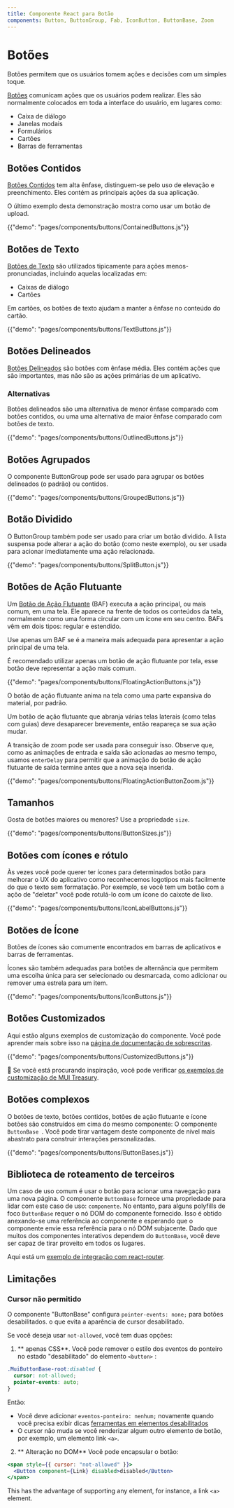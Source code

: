 ```yaml
---
title: Componente React para Botão
components: Button, ButtonGroup, Fab, IconButton, ButtonBase, Zoom
---
```


# Botões

<p class="description">Botões permitem que os usuários tomem ações e decisões com um simples toque.</p>

[Botões](https://material.io/design/components/buttons.html) comunicam ações que os usuários podem realizar. Eles são normalmente colocados em toda a interface do usuário, em lugares como:

- Caixa de diálogo
- Janelas modais
- Formulários
- Cartões
- Barras de ferramentas

## Botões Contidos

[Botões Contidos](https://material.io/design/components/buttons.html#contained-button) tem alta ênfase, distinguem-se pelo uso de elevação e preenchimento. Eles contém as principais ações da sua aplicação.

O último exemplo desta demonstração mostra como usar um botão de upload.

{{"demo": "pages/components/buttons/ContainedButtons.js"}}

## Botões de Texto

[Botões de Texto](https://material.io/design/components/buttons.html#text-button) são utilizados tipicamente para ações menos-pronunciadas, incluindo aquelas localizadas em:

- Caixas de diálogo
- Cartões

Em cartões, os botões de texto ajudam a manter a ênfase no conteúdo do cartão.

{{"demo": "pages/components/buttons/TextButtons.js"}}

## Botões Delineados

[Botões Delineados](https://material.io/design/components/buttons.html#outlined-button) são botões com ênfase média. Eles contém ações que são importantes, mas não são as ações primárias de um aplicativo.

### Alternativas

Botões delineados são uma alternativa de menor ênfase comparado com botões contidos, ou uma uma alternativa de maior ênfase comparado com botões de texto.

{{"demo": "pages/components/buttons/OutlinedButtons.js"}}

## Botões Agrupados

O componente ButtonGroup pode ser usado para agrupar os botões delineados (o padrão) ou contidos.

{{"demo": "pages/components/buttons/GroupedButtons.js"}}

## Botão Dividido

O ButtonGroup também pode ser usado para criar um botão dividido. A lista suspensa pode alterar a ação do botão (como neste exemplo), ou ser usada para acionar imediatamente uma ação relacionada.

{{"demo": "pages/components/buttons/SplitButton.js"}}

## Botões de Ação Flutuante

Um [Botão de Ação Flutuante](https://material.io/design/components/buttons-floating-action-button.html) (BAF) executa a ação principal, ou mais comum, em uma tela. Ele aparece na frente de todos os conteúdos da tela, normalmente como uma forma circular com um ícone em seu centro. BAFs vêm em dois tipos: regular e estendido.

Use apenas um BAF se é a maneira mais adequada para apresentar a ação principal de uma tela.

É recomendado utilizar apenas um botão de ação flutuante por tela, esse botão deve representar a ação mais comum.

{{"demo": "pages/components/buttons/FloatingActionButtons.js"}}

O botão de ação flutuante anima na tela como uma parte expansiva do material, por padrão.

Um botão de ação flutuante que abranja várias telas laterais (como telas com guias) deve desaparecer brevemente, então reapareça se sua ação mudar.

A transição de zoom pode ser usada para conseguir isso. Observe que, como as animações de entrada e saída são acionadas ao mesmo tempo, usamos `enterDelay` para permitir que a animação do botão de ação flutuante de saída termine antes que a nova seja inserida.

{{"demo": "pages/components/buttons/FloatingActionButtonZoom.js"}}

## Tamanhos

Gosta de botões maiores ou menores? Use a propriedade `size`.

{{"demo": "pages/components/buttons/ButtonSizes.js"}}

## Botões com ícones e rótulo

Às vezes você pode querer ter ícones para determinados botão para melhorar o UX do aplicativo como reconhecemos logotipos mais facilmente do que o texto sem formatação. Por exemplo, se você tem um botão com a açõo de "deletar" você pode rotulá-lo com um ícone do caixote de lixo.

{{"demo": "pages/components/buttons/IconLabelButtons.js"}}

## Botões de Ícone

Botões de ícones são comumente encontrados em barras de aplicativos e barras de ferramentas.

Ícones são também adequadas para botões de alternância que permitem uma escolha única para ser selecionado ou desmarcada, como adicionar ou remover uma estrela para um item.

{{"demo": "pages/components/buttons/IconButtons.js"}}

## Botões Customizados

Aqui estão alguns exemplos de customização do componente. Você pode aprender mais sobre isso na [página de documentação de sobrescritas](/customization/components/).

{{"demo": "pages/components/buttons/CustomizedButtons.js"}}

👑 Se você está procurando inspiração, você pode verificar [os exemplos de customização de MUI Treasury](https://mui-treasury.com/components/button).

## Botões complexos

O botões de texto, botões contidos, botões de ação flutuante e ícone botões são construídos em cima do mesmo componente: O componente `ButtonBase `. Você pode tirar vantagem deste componente de nível mais abastrato para construir interações personalizadas.

{{"demo": "pages/components/buttons/ButtonBases.js"}}

## Biblioteca de roteamento de terceiros

Um caso de uso comum é usar o botão para acionar uma navegação para uma nova página. O componente `ButtonBase` fornece uma propriedade para lidar com este caso de uso: `componente`. No entanto, para alguns polyfills de foco `ButtonBase` requer o nó DOM do componente fornecido. Isso é obtido anexando-se uma referência ao componente e esperando que o componente envie essa referência para o nó DOM subjacente. Dado que muitos dos componentes interativos dependem do `ButtonBase`, você deve ser capaz de tirar proveito em todos os lugares.

Aqui está um [exemplo de integração com react-router](/guides/composition/#button).

## Limitações

### Cursor não permitido

O componente "ButtonBase" configura `pointer-events: none;` para botões desabilitados. o que evita a aparência de cursor desabilitado.

Se você deseja usar `not-allowed`, você tem duas opções:

1. ** apenas CSS**. Você pode remover o estilo dos eventos do ponteiro no estado "desabilitado" do elemento `<button>` :

```css
.MuiButtonBase-root:disabled {
  cursor: not-allowed;
  pointer-events: auto;
}
```

Então:

- Você deve adicionar `eventos-ponteiro: nenhum;` novamente quando você precisa exibir dicas [ ferramentas em elementos desabilitados](/components/tooltips/#disabled-elements)
- O cursor não muda se você renderizar algum outro elemento de botão, por exemplo, um elemento link `<a>`.
    
2. ** Alteração no DOM** Você pode encapsular o botão:

```jsx
<span style={{ cursor: "not-allowed" }}>
  <Button component={Link} disabled>disabled</Button>
</span>
```

This has the advantage of supporting any element, for instance, a link `<a>` element.

